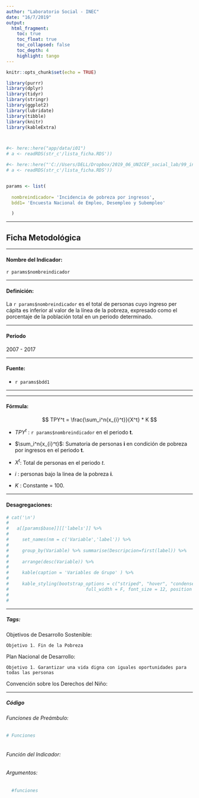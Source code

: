 ```yaml
---
author: "Laboratorio Social - INEC"
date: "16/7/2019"
output:
  html_fragment:
    toc: true
    toc_float: true
    toc_collapsed: false
    toc_depth: 4
    highlight: tango
---
```


```r

knitr::opts_chunk$set(echo = TRUE)

library(purrr)
library(dplyr)
library(tidyr)
library(stringr)
library(ggplot2)
library(lubridate)
library(tibble)
library(knitr)
library(kableExtra)



#<- here::here("app/data/i01")
# a <- readRDS(str_c'/lista_ficha.RDS'))

#<- here::here("'C://Users/DELL/Dropbox/2019_06_UNICEF_social_lab/99_indicadores/03_Resultados_RDS/")
# a <- readRDS(str_c'/lista_ficha.RDS'))


params <- list(
  
  nombreindicador= 'Incidencia de pobreza por ingresos',
  bdd1= 'Encuesta Nacional de Empleo, Desempleo y Subempleo'

  )

```
***
## Ficha Metodológica
***

#### Nombre del Indicador: 
`r params$nombreindicador`

***
#### Definición:
La `r params$nombreindicador` es el total de personas cuyo ingreso per cápita es inferior al valor de la línea de la pobreza, expresado como el porcentaje de la población total en un periodo determinado. 

***
#### Periodo
2007 - 2017

***

#### Fuente:
- `r params$bdd1`

***

***
#### Fórmula:

$$ TPY^t = \frac{\sum_i^n{x_{i}^t}}{X^t} * K $$

- $TPY^t$    : `r params$nombreindicador` en el periodo **t**.

- $\sum_i^n{x_{i}^t}$: Sumatoria de personas **i** en condición de pobreza por ingresos en el periodo **t**.

- $X^t$: Total de personas en el periodo *t*.

- $i$        : personas bajo la linea de la pobreza **i**.

- $K$        : Constante = 100.

***

#### Desagregaciones:

```r

# cat('\n')
# 
#   a[[params$base]][['labels']] %>% 
#     
#     set_names(nm = c('Variable','label')) %>%
#     
#     group_by(Variable) %>% summarise(Descripcion=first(label)) %>% 
#     
#     arrange(desc(Variable)) %>% 
#     
#     kable(caption = 'Variables de Grupo' ) %>%
#     
#     kable_styling(bootstrap_options = c("striped", "hover", "condensed", "responsive"),
#                             full_width = F, font_size = 12, position = 'center')
# 
#   

```

***

##### Tags:

Objetivos de Desarrollo Sostenible:

    Objetivo 1. Fin de la Pobreza

Plan Nacional de Desarrollo:
    
    Objetivo 1. Garantizar una vida digna con iguales oportunidades para todas las personas


Convención sobre los Derechos del Niño:


***
##### Código
###### Funciones de Preámbulo:



```r

# Funciones



```

###### Función del Indicador: 

###### Argumentos:
  

```r

  
  #funciones

```
